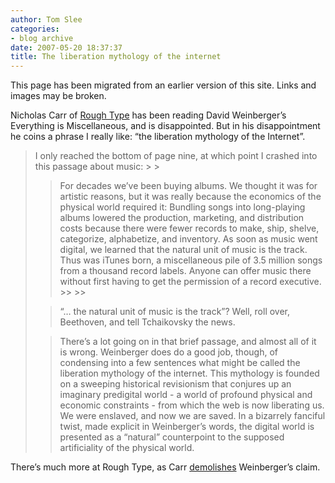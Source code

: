 ```yaml
---
author: Tom Slee
categories:
- blog archive
date: 2007-05-20 18:37:37
title: The liberation mythology of the internet
---
```


::: {.callout-note}

This page has been migrated from an earlier version of this site. 
Links and images may be broken.

:::



				

Nicholas Carr of [Rough Type](http://www.roughtype.com) has been reading David Weinberger's Everything is Miscellaneous, and is disappointed. But in his disappointment he coins a phrase I really like: "the liberation mythology of the Internet".

<blockquote>I only reached the bottom of page nine, at which point I crashed into this passage about music: 
> 
> <blockquote>For decades we've been buying albums. We thought it was for artistic reasons, but it was really because the economics of the physical world required it: Bundling songs into long-playing albums lowered the production, marketing, and distribution costs because there were fewer records to make, ship, shelve, categorize, alphabetize, and inventory. As soon as music went digital, we learned that the natural unit of music is the track. Thus was iTunes born, a miscellaneous pile of 3.5 million songs from a thousand record labels. Anyone can offer music there without first having to get the permission of a record executive. 
>> 
>> </blockquote>
> 
> "... the natural unit of music is the track"? Well, roll over, Beethoven, and tell Tchaikovsky the news.

> 
> There's a lot going on in that brief passage, and almost all of it is wrong. Weinberger does do a good job, though, of condensing into a few sentences what might be called the liberation mythology of the internet. This mythology is founded on a sweeping historical revisionism that conjures up an imaginary predigital world - a world of profound physical and economic constraints - from which the web is now liberating us. We were enslaved, and now we are saved. In a bizarrely fanciful twist, made explicit in Weinberger's words, the digital world is presented as a "natural" counterpoint to the supposed artificiality of the physical world.
> 
> </blockquote>

  



There's much more at Rough Type, as Carr [demolishes](http://www.roughtype.com/archives/2007/05/long_player.php) Weinberger's claim.


		
